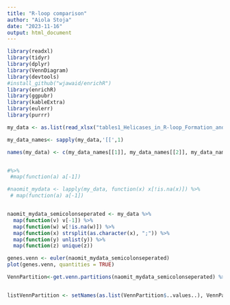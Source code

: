 ```yaml
---
title: "R-loop comparison"
author: "Aiola Stoja"
date: "2023-11-16"
output: html_document
---
```


```r

library(readxl)
library(tidyr)
library(dplyr)
library(VennDiagram)
library(devtools)
#install_github("wjawaid/enrichR")
library(enrichR)
library(ggpubr)
library(kableExtra)
library(eulerr)
library(purrr)


```


```r

my_data <- as.list(read_xlsx("tables1_Helicases_in_R-loop_Formation_and_Resolution.xlsx")) 

my_data_names<- sapply(my_data,'[[',1)

names(my_data) <- c(my_data_names[[1]], my_data_names[[2]], my_data_names[[3]], my_data_names[[4]], my_data_names[[5]], my_data_names[[6]])


#%>%
 #map(function(a) a[-1]) 

#naomit_mydata <- lapply(my_data, function(x) x[!is.na(x)]) %>%
 # map(function(a) a[-1]) 


naomit_mydata_semicolonseperated <- my_data %>%
  map(function(v) v[-1]) %>%
  map(function(w) w[!is.na(w)]) %>%
  map(function(x) strsplit(as.character(x), ";")) %>%
  map(function(y) unlist(y)) %>%
  map(function(z) unique(z)) 


```


```r

genes.venn <- euler(naomit_mydata_semicolonseperated)
plot(genes.venn, quantities = TRUE)

VennPartition<-get.venn.partitions(naomit_mydata_semicolonseperated) %>% dplyr::as_tibble()


listVennPartition <- setNames(as.list(VennPartition$..values..), VennPartition$..set..)





```

